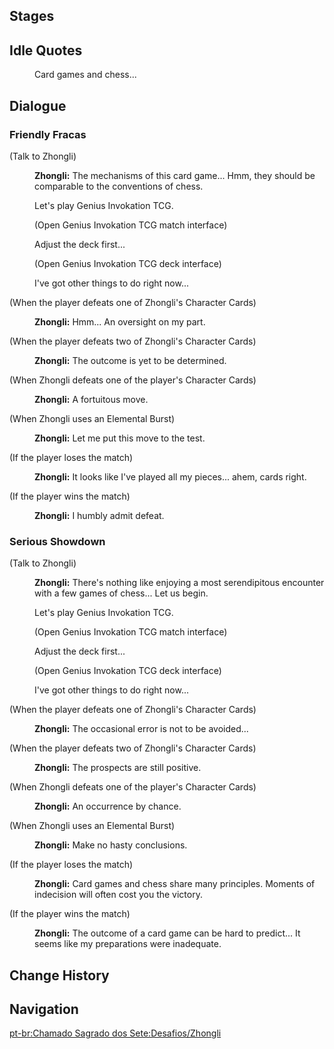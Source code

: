 {{Genius Invokation TCG Character Stages Intro}}

==Stages==
{{Genius Invokation TCG Stages/Detailed|Zhongli}}

==Idle Quotes==
{{Dialogue Start}}
:{{DIcon|Idle}} Card games and chess...
{{Dialogue End}}

==Dialogue==
===Friendly Fracas===
{{Dialogue Start}}
;(Talk to Zhongli)
:{{A|vo card zhongli invite easy 01.ogg}} '''Zhongli:''' The mechanisms of this card game... Hmm, they should be comparable to the conventions of chess.
:{{DIcon|TCG}} Let's play Genius Invokation TCG.
:;(Open Genius Invokation TCG match interface)
:{{DIcon}} Adjust the deck first...
:;(Open Genius Invokation TCG deck interface)
:{{DIcon}} I've got other things to do right now...

;(When the player defeats one of Zhongli's Character Cards)
:{{A|vo card zhongli ingame easy 02.ogg}} '''Zhongli:''' Hmm... An oversight on my part.

;(When the player defeats two of Zhongli's  Character Cards)
:{{A|vo card zhongli ingame easy 03.ogg}} '''Zhongli:''' The outcome is yet to be determined.

;(When Zhongli defeats one of the player's Character Cards)
:{{A|vo card zhongli ingame easy 01.ogg}} '''Zhongli:''' A fortuitous move.

;(When Zhongli uses an Elemental Burst)
:{{A|vo card zhongli ingame easy 04.ogg}} '''Zhongli:''' Let me put this move to the test.

;(If the player loses the match)
:{{A|vo card zhongli invite easy 02.ogg}} '''Zhongli:''' It looks like I've played all my pieces... ahem, cards right.

;(If the player wins the match)
:{{A|vo card zhongli invite easy 03.ogg}} '''Zhongli:''' I humbly admit defeat.
{{Dialogue End}}

===Serious Showdown===
{{Dialogue Start}}
;(Talk to Zhongli)
:{{A|vo card zhongli invite hard 01.ogg}} '''Zhongli:''' There's nothing like enjoying a most serendipitous encounter with a few games of chess... Let us begin.
:{{DIcon|TCG}} Let's play Genius Invokation TCG.
:;(Open Genius Invokation TCG match interface)
:{{DIcon}} Adjust the deck first...
:;(Open Genius Invokation TCG deck interface)
:{{DIcon}} I've got other things to do right now...

;(When the player defeats one of Zhongli's Character Cards)
:{{A|vo card zhongli ingame hard 02.ogg}} '''Zhongli:''' The occasional error is not to be avoided...

;(When the player defeats two of Zhongli's Character Cards)
:{{A|vo card zhongli ingame hard 03.ogg}} '''Zhongli:''' The prospects are still positive.

;(When Zhongli defeats one of the player's Character Cards)
:{{A|vo card zhongli ingame hard 01.ogg}} '''Zhongli:''' An occurrence by chance.

;(When Zhongli uses an Elemental Burst)
:{{A|vo card zhongli ingame hard 04.ogg}} '''Zhongli:''' Make no hasty conclusions.

;(If the player loses the match)
:{{A|vo card zhongli invite hard 02.ogg}} '''Zhongli:''' Card games and chess share many principles. Moments of indecision will often cost you the victory.

;(If the player wins the match)
:{{A|vo card zhongli invite hard 03.ogg}} '''Zhongli:''' The outcome of a card game can be hard to predict... It seems like my preparations were inadequate.
{{Dialogue End}}

==Change History==
{{Change History|3.7}}

==Navigation==
{{Genius Invokation TCG Stages Navbox}}

[[pt-br:Chamado Sagrado dos Sete:Desafios/Zhongli]]